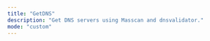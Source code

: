 ```yaml
---
title: "GetDNS"
description: "Get DNS servers using Masscan and dnsvalidator."
mode: "custom"
---
```



<WorkflowPage 
title="GetDNS"
category="Utilities"
description="Get DNS servers using Masscan and dnsvalidator."
createdOn="05 July, 2022"
author="cyberwaifu"
workflowUrl="https://editor.staging.trickest.io/preview?workflow_url=https://trickest-public-workflow.s3.eu-central-1.amazonaws.com/ad1e140a-26f4-4617-babf-38d59b2a4341.json"
id="ad1e140a-26f4-4617-babf-38d59b2a4341"
/>